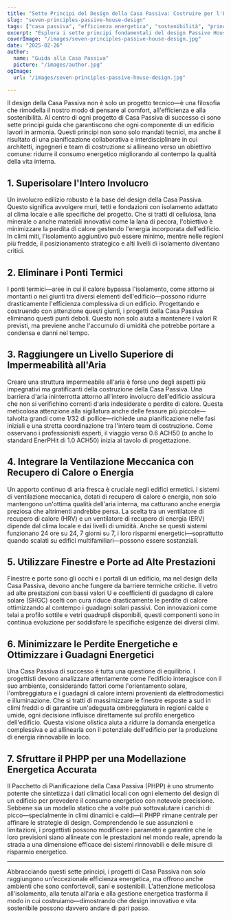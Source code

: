 ```yaml
---
title: "Sette Principi del Design della Casa Passiva: Costruire per l'Efficienza e il Comfort"
slug: "seven-principles-passive-house-design"
tags: ["casa passiva", "efficienza energetica", "sostenibilità", "principi di design"]
excerpt: "Esplora i sette principi fondamentali del design Passive House che garantiscono un'eccellente efficienza energetica, un'eccezionale qualità dell'aria interna e un comfort duraturo in ogni clima."
coverImage: "/images/seven-principles-passive-house-design.jpg"
date: "2025-02-26"
author:
  name: "Guida alla Casa Passiva"
  picture: "/images/author.jpg"
ogImage:
  url: "/images/seven-principles-passive-house-design.jpg"

---
```

Il design della Casa Passiva non è solo un progetto tecnico—è una filosofia che rimodella il nostro modo di pensare al comfort, all'efficienza e alla sostenibilità. Al centro di ogni progetto di Casa Passiva di successo ci sono sette principi guida che garantiscono che ogni componente di un edificio lavori in armonia. Questi principi non sono solo mandati tecnici, ma anche il risultato di una pianificazione collaborativa e interdisciplinare in cui architetti, ingegneri e team di costruzione si allineano verso un obiettivo comune: ridurre il consumo energetico migliorando al contempo la qualità della vita interna.

## 1. Superisolare l'Intero Involucro

Un involucro edilizio robusto è la base del design della Casa Passiva. Questo significa avvolgere muri, tetti e fondazioni con isolamento adattato al clima locale e alle specifiche del progetto. Che si tratti di cellulosa, lana minerale o anche materiali innovativi come la lana di pecora, l'obiettivo è minimizzare la perdita di calore gestendo l'energia incorporata dell'edificio. In climi miti, l'isolamento aggiuntivo può essere minimo, mentre nelle regioni più fredde, il posizionamento strategico e alti livelli di isolamento diventano critici.
## 2. Eliminare i Ponti Termici

I ponti termici—aree in cui il calore bypassa l'isolamento, come attorno ai montanti o nei giunti tra diversi elementi dell'edificio—possono ridurre drasticamente l'efficienza complessiva di un edificio. Progettando e costruendo con attenzione questi giunti, i progetti della Casa Passiva eliminano questi punti deboli. Questo non solo aiuta a mantenere i valori R previsti, ma previene anche l'accumulo di umidità che potrebbe portare a condensa e danni nel tempo.

## 3. Raggiungere un Livello Superiore di Impermeabilità all'Aria

Creare una struttura impermeabile all'aria è forse uno degli aspetti più impegnativi ma gratificanti della costruzione della Casa Passiva. Una barriera d'aria ininterrotta attorno all'intero involucro dell'edificio assicura che non si verifichino correnti d'aria indesiderate o perdite di calore. Questa meticolosa attenzione alla sigillatura anche delle fessure più piccole—talvolta grandi come 1/32 di pollice—richiede una pianificazione nelle fasi iniziali e una stretta coordinazione tra l'intero team di costruzione. Come osservano i professionisti esperti, il viaggio verso 0.6 ACH50 (o anche lo standard EnerPHit di 1.0 ACH50) inizia al tavolo di progettazione.
## 4. Integrare la Ventilazione Meccanica con Recupero di Calore o Energia

Un apporto continuo di aria fresca è cruciale negli edifici ermetici. I sistemi di ventilazione meccanica, dotati di recupero di calore o energia, non solo mantengono un'ottima qualità dell'aria interna, ma catturano anche energia preziosa che altrimenti andrebbe persa. La scelta tra un ventilatore di recupero di calore (HRV) e un ventilatore di recupero di energia (ERV) dipende dal clima locale e dai livelli di umidità. Anche se questi sistemi funzionano 24 ore su 24, 7 giorni su 7, i loro risparmi energetici—soprattutto quando scalati su edifici multifamiliari—possono essere sostanziali.

## 5. Utilizzare Finestre e Porte ad Alte Prestazioni

Finestre e porte sono gli occhi e i portali di un edificio, ma nel design della Casa Passiva, devono anche fungere da barriere termiche critiche. Il vetro ad alte prestazioni con bassi valori U e coefficienti di guadagno di calore solare (SHGC) scelti con cura riduce drasticamente le perdite di calore ottimizzando al contempo i guadagni solari passivi. Con innovazioni come telai a profilo sottile e vetri quadrupli disponibili, questi componenti sono in continua evoluzione per soddisfare le specifiche esigenze dei diversi climi.
## 6. Minimizzare le Perdite Energetiche e Ottimizzare i Guadagni Energetici

Una Casa Passiva di successo è tutta una questione di equilibrio. I progettisti devono analizzare attentamente come l'edificio interagisce con il suo ambiente, considerando fattori come l'orientamento solare, l'ombreggiatura e i guadagni di calore interni provenienti da elettrodomestici e illuminazione. Che si tratti di massimizzare le finestre esposte a sud in climi freddi o di garantire un'adeguata ombreggiatura in regioni calde e umide, ogni decisione influisce direttamente sul profilo energetico dell'edificio. Questa visione olistica aiuta a ridurre la domanda energetica complessiva e ad allinearla con il potenziale dell'edificio per la produzione di energia rinnovabile in loco.

## 7. Sfruttare il PHPP per una Modellazione Energetica Accurata

Il Pacchetto di Pianificazione della Casa Passiva (PHPP) è uno strumento potente che sintetizza i dati climatici locali con ogni elemento del design di un edificio per prevedere il consumo energetico con notevole precisione. Sebbene sia un modello statico che a volte può sottovalutare i carichi di picco—specialmente in climi dinamici e caldi—il PHPP rimane centrale per affinare le strategie di design. Comprendendo le sue assunzioni e limitazioni, i progettisti possono modificare i parametri e garantire che le loro previsioni siano allineate con le prestazioni nel mondo reale, aprendo la strada a una dimensione efficace dei sistemi rinnovabili e delle misure di risparmio energetico.

---

Abbracciando questi sette principi, i progetti di Casa Passiva non solo raggiungono un'eccezionale efficienza energetica, ma offrono anche ambienti che sono confortevoli, sani e sostenibili. L'attenzione meticolosa all'isolamento, alla tenuta all'aria e alla gestione energetica trasforma il modo in cui costruiamo—dimostrando che design innovativo e vita sostenibile possono davvero andare di pari passo.
